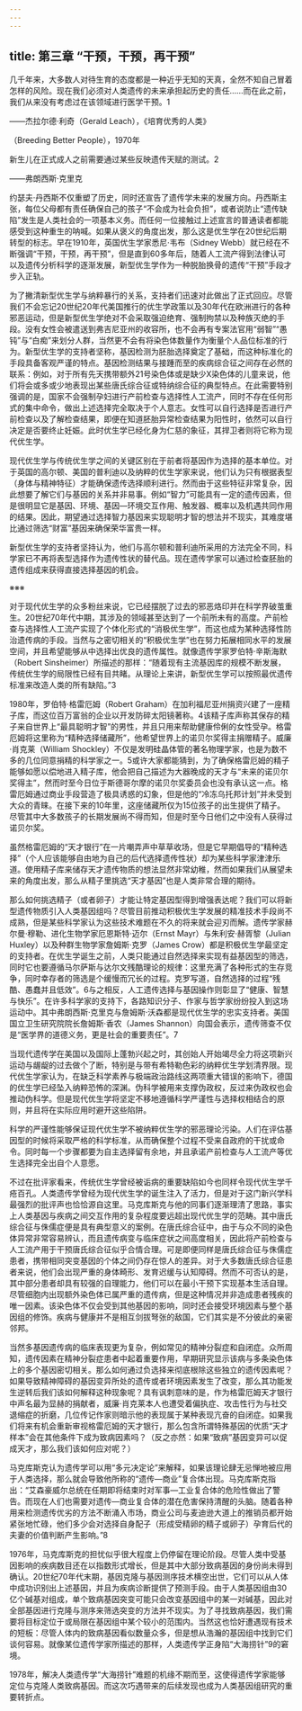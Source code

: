 ```yaml
---
---
---
```

title: 第三章 “干预，干预，再干预”
---




几千年来，大多数人对待生育的态度都是一种近乎无知的天真，全然不知自己冒着怎样的风险。现在我们必须对人类遗传的未来承担起历史的责任……而在此之前，我们从来没有考虑过在该领域进行医学干预。1

——杰拉尔德·利奇（Gerald Leach），《培育优秀的人类》

（Breeding Better People），1970年



新生儿在正式成人之前需要通过某些反映遗传天赋的测试。2

——弗朗西斯·克里克




约瑟夫·丹西斯不仅重塑了历史，同时还宣告了遗传学未来的发展方向。丹西斯主张，每位父母都有责任确保自己的孩子“不会成为社会负担”，或者说防止“遗传缺陷”发生是人类社会的一项基本义务。而任何一位接触过上述宣言的普通读者都能感受到这种重生的呐喊。如果从褒义的角度出发，那么这是优生学在20世纪后期转型的标志。早在1910年，英国优生学家悉尼·韦布（Sidney Webb）就已经在不断强调“干预，干预，再干预”，但是直到60多年后，随着人工流产得到法律认可以及遗传分析科学的逐渐发展，新型优生学作为一种脱胎换骨的遗传“干预”手段才步入正轨。

为了撇清新型优生学与纳粹暴行的关系，支持者们迅速对此做出了正式回应。尽管我们不会忘记20世纪20年代美国推行的优生学政策以及30年代在欧洲进行的各种邪恶运动，但是新型优生学绝对不会采取强迫绝育、强制拘禁以及种族灭绝的手段。没有女性会被遣送到弗吉尼亚州的收容所，也不会再有专案法官用“弱智”“愚钝”与“白痴”来划分人群，当然更不会有将染色体数量作为衡量个人品位标准的行为。新型优生学的支持者坚称，基因检测为胚胎选择奠定了基础，而这种标准化的手段具备客观严谨的特点。基因检测结果与接踵而至的疾病综合征之间存在必然的联系：例如，对于所有先天携带额外21号染色体或是缺少X染色体的儿童来说，他们将会或多或少地表现出某些唐氏综合征或特纳综合征的典型特点。在此需要特别强调的是，国家不会强制孕妇进行产前检查与选择性人工流产，同时不存在任何形式的集中命令，做出上述选择完全取决于个人意志。女性可以自行选择是否进行产前检查以及了解检查结果，即便在知道胚胎异常检查结果为阳性时，依然可以自行决定是否要终止妊娠。此时优生学已经化身为仁慈的象征，其捍卫者则将它称为现代优生学。

现代优生学与传统优生学之间的关键区别在于前者将基因作为选择的基本单位。对于英国的高尔顿、美国的普利迪以及纳粹的优生学家来说，他们认为只有根据表型（身体与精神特征）才能确保遗传选择顺利进行。然而由于这些特征非常复杂，因此想要了解它们与基因的关系并非易事。例如“智力”可能具有一定的遗传因素，但是很明显它是基因、环境、基因—环境交互作用、触发器、概率以及机遇共同作用的结果。因此，期望通过选择智力基因来实现聪明才智的想法并不现实，其难度堪比通过筛选“财富”基因来确保荣华富贵一样。

新型优生学的支持者坚持认为，他们与高尔顿和普利迪所采用的方法完全不同，科学家已不再将表型选择作为遗传性状的替代品。现在遗传学家可以通过检查胚胎的遗传组成来获得直接选择基因的机会。

※※※

对于现代优生学的众多粉丝来说，它已经摆脱了过去的邪恶烙印并在科学界破茧重生。20世纪70年代中期，其涉及的领域甚至达到了一个前所未有的高度。产前检查与选择性人工流产实现了个体化形式的“消极优生学”，而这也成为某种选择性防治遗传病的手段。当然与之密切相关的“积极优生学”也在努力拓展相同水平的发展空间，并且希望能够从中选择出优良的遗传属性。就像遗传学家罗伯特·辛斯海默（Robert Sinsheimer）所描述的那样：“随着现有主流基因库的规模不断发展，传统优生学的局限性已经有目共睹。从理论上来讲，新型优生学可以按照最优遗传标准来改造人类的所有缺陷。”3

1980年，罗伯特·格雷厄姆（Robert Graham）在加利福尼亚州捐资兴建了一座精子库，而这位百万富翁的企业以开发防碎太阳镜著称。4该精子库声称其保存的精子来自世界上“最具聪明才智”的男性，并且只用来帮助健康伶俐的女性受孕。格雷厄姆将这里称为“精种选择储藏所”，他希望世界上的诺贝尔奖得主捐赠精子。威廉·肖克莱（William Shockley）不仅是发明硅晶体管的著名物理学家，也是为数不多的几位同意捐精的科学家之一。5或许大家都能猜到，为了确保格雷厄姆的精子能够如愿以偿地进入精子库，他会把自己描述为大器晚成的天才与“未来的诺贝尔奖得主”，然而时至今日位于斯德哥尔摩的诺贝尔奖委员会也没有承认这一点。格雷厄姆通过商业手段营造了极具诱惑的幻象，但是他的“冷冻乌托邦计划”并未受到大众的青睐。在接下来的10年里，这座储藏所仅为15位孩子的出生提供了精子。尽管其中大多数孩子的长期发展尚不得而知，但是时至今日他们之中没有人获得过诺贝尔奖。

虽然格雷厄姆的“天才银行”在一片嘲弄声中草草收场，但是它早期倡导的“精种选择”（个人应该能够自由地为自己的后代选择遗传性状）却为某些科学家津津乐道。使用精子库来储存天才遗传物质的想法显然非常幼稚，然而如果我们从展望未来的角度出发，那么从精子里挑选“天才基因”也是人类非常合理的期待。

那么如何挑选精子（或者卵子）才能让特定基因型得到增强表达呢？我们可以将新型遗传物质引入人类基因组吗？尽管目前推动积极优生学发展的精准技术手段尚不成熟，但是某些科学家认为这些技术难题在不久的将来就会迎刃而解。遗传学家赫尔曼·穆勒、进化生物学家厄恩斯特·迈尔（Ernst Mayr）与朱利安·赫胥黎（Julian Huxley）以及种群生物学家詹姆斯·克罗（James Crow）都是积极优生学最坚定的支持者。在优生学诞生之前，人类只能通过自然选择来实现有益基因型的筛选，同时它也要遵循马尔萨斯与达尔文残酷理论的规律：这里充满了各种形式的生存竞争，同时幸存者的筛选是个缓慢而冗长的过程。克罗写道，自然选择的过程“残酷、愚蠢并且低效”。6与之相反，人工遗传选择与基因操作则彰显了“健康、智慧与快乐”。在许多科学家的支持下，各路知识分子、作家与哲学家纷纷投入到这场运动中。其中弗朗西斯·克里克与詹姆斯·沃森都是现代优生学的忠实支持者。美国国立卫生研究院院长詹姆斯·香农（James Shannon）向国会表示，遗传筛查不仅是“医学界的道德义务，更是社会的重要责任”。7

当现代遗传学在美国以及国际上蓬勃兴起之时，其创始人开始竭尽全力将这项新兴运动与龌龊的过去做个了断，特别是与带有希特勒色彩的纳粹优生学划清界限。现代优生学家认为，在缺乏科学素养与极端政治路线这两项重大错误的影响下，德国的优生学已经坠入纳粹恐怖的深渊。伪科学被用来支撑伪政权，反过来伪政权也会推动伪科学。但是现代优生学将坚定不移地遵循科学严谨性与选择权相结合的原则，并且将在实际应用时避开这些陷阱。

科学的严谨性能够保证现代优生学不被纳粹优生学的邪恶理论污染。人们在评估基因型的时候将采取严格的科学标准，从而确保整个过程不受来自政府的干扰或命令。同时每一个步骤都要为自主选择留有余地，并且承诺产前检查与人工流产等优生选择完全出自个人意愿。

不过在批评家看来，传统优生学曾经被诟病的重要缺陷如今也同样令现代优生学千疮百孔。人类遗传学曾经为现代优生学的诞生注入了活力，但是对于这门新兴学科最强烈的批评声也恰恰源自这里。马克库斯克与他的同事们逐渐理清了思路，事实上人类基因与疾病之间交互作用的复杂程度要远超出现代优生学的范畴。其中唐氏综合征与侏儒症便是具有典型意义的案例。在唐氏综合征中，由于与众不同的染色体异常非常容易辨认，而且遗传病变与临床症状之间高度相关，因此将产前检查与人工流产用于干预唐氏综合征似乎合情合理。可是即便同样是唐氏综合征与侏儒症患者，携带相同突变基因的个体之间仍存在惊人的差异。对于大多数唐氏综合征患者来说，他们会出现严重的身体畸形、发育迟缓与认知障碍。然而不可否认的是，其中部分患者却具有较强的自理能力，他们可以在最小干预下实现基本生活自理。尽管细胞内出现额外染色体已属严重的遗传病，但是这种情况并非造成患者残疾的唯一因素。该染色体不仅会受到其他基因的影响，同时还会接受环境因素与整个基因组的修饰。疾病与健康并不是相互剑拔弩张的敌国，它们其实是不分彼此的亲密邻邦。

当然多基因遗传病的临床表现更为复杂，例如常见的精神分裂症和自闭症。众所周知，遗传因素在精神分裂症患者中起着重要作用，早期研究显示该病与多条染色体上的多个基因密切相关。那么如何通过负选择来彻底根除这些独立的遗传因素呢？如果导致精神障碍的基因变异所处的遗传或者环境因素发生了改变，那么其功能发生逆转后我们该如何解释这种现象呢？具有讽刺意味的是，作为格雷厄姆天才银行中声名最为显赫的捐献者，威廉·肖克莱本人也遭受着偏执症、攻击性行为与社交退缩症的折磨，几位传记作家则暗示他的表现属于某种表现亢奋的自闭症。如果我们将来有机会重新审视格雷厄姆的天才银行，那么包含所谓特殊基因的优质“天才样本”会在其他条件下成为致病因素吗？（反之亦然：如果“致病”基因变异可以促成天才，那么我们该如何应对呢？）

马克库斯克认为遗传学可以用“多元决定论”来解释，如果该理论肆无忌惮地被应用于人类选择，那么就会导致他所称的“遗传—商业”复合体出现。马克库斯克指出：“艾森豪威尔总统在任期即将结束时对军事—工业复合体的危险性做出了警告。而现在人们也需要对遗传—商业复合体的潜在危害保持清醒的头脑。随着各种用来检测遗传优劣的方法不断涌入市场，商业公司与麦迪逊大道上的推销员都开始紧张地忙碌，他们多少会对选择自身配子（形成受精卵的精子或卵子）孕育后代的夫妻的价值判断产生影响。”8

1976年，马克库斯克的担忧似乎很大程度上仍停留在理论阶段。尽管人类中受基因影响的疾病数目还在以指数形式增长，但是其中大部分致病基因的身份尚未得到确认。20世纪70年代末期，基因克隆与基因测序技术横空出世，它们可以从人体中成功识别出上述基因，并且为疾病诊断提供了预测手段。由于人类基因组由30亿个碱基对组成，单个致病基因突变可能只会改变基因组中的某一对碱基，因此对全部基因进行克隆与测序来筛选突变的方法并不现实。为了寻找致病基因，我们需要将目标定位于或局限在基因组中某个较小的范围内。当然这也恰好遭遇现有技术的短板：尽管人体内的致病基因看似数量众多，但是想从浩瀚的基因组中找到它们谈何容易。就像某位遗传学家所描述的那样，人类遗传学正身陷“大海捞针”9的窘境。

1978年，解决人类遗传学“大海捞针”难题的机缘不期而至，这使得遗传学家能够定位与克隆人类致病基因。而这次巧遇带来的后续发现也成为人类基因组研究的重要转折点。